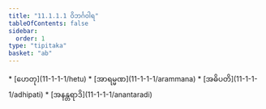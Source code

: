 ```yaml
---
title: "11.1.1.1 ဝိဘင်္ဂဝါရ"
tableOfContents: false
sidebar:
  order: 1
type: "tipitaka"
basket: "ab"
---
```



<DynamicBreadcrumb />



<TableOfContents>
* [ဟေတု](11-1-1-1/hetu)
* [အာရမ္မဏ](11-1-1-1/arammana)
* [အဓိပတိ](11-1-1-1/adhipati)
* [အနန္တရာဒိ](11-1-1-1/anantaradi)
</TableOfContents>